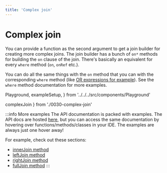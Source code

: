 ```yaml
---
title: 'Complex join'
---
```


# Complex join

You can provide a function as the second argument to get a join
builder for creating more complex joins. The join builder has a
bunch of `on*` methods for building the `on` clause of the join.
There's basically an equivalent for every `where` method
(`on`, `onRef` etc.).

You can do all the same things with the
`on` method that you can with the corresponding `where` method (like [OR expressions for example](https://kysely.dev/docs/examples/WHERE/or-where)).
See the `where` method documentation for more examples.

  Playground,
  exampleSetup,
} from '../../../src/components/Playground'

  complexJoin
} from './0030-complex-join'

<div style={{ marginBottom: '1em' }}>
  <Playground code={complexJoin} setupCode={exampleSetup} />
</div>

:::info More examples
The API documentation is packed with examples. The API docs are hosted [here](https://kysely-org.github.io/kysely-apidoc/),
but you can access the same documentation by hovering over functions/methods/classes in your IDE. The examples are always
just one hover away!

For example, check out these sections:
 - [innerJoin method](https://kysely-org.github.io/kysely-apidoc/interfaces/SelectQueryBuilder.html#innerJoin)
 - [leftJoin method](https://kysely-org.github.io/kysely-apidoc/interfaces/SelectQueryBuilder.html#leftJoin)
 - [rightJoin method](https://kysely-org.github.io/kysely-apidoc/interfaces/SelectQueryBuilder.html#rightJoin)
 - [fullJoin method](https://kysely-org.github.io/kysely-apidoc/interfaces/SelectQueryBuilder.html#fullJoin)
:::